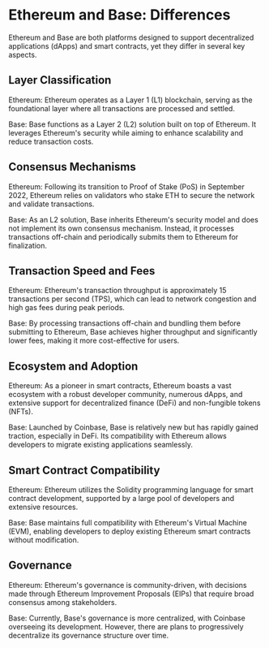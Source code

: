 

# Ethereum and Base: Differences

Ethereum and Base are both platforms designed to support decentralized applications (dApps) and smart contracts, yet they differ in several key aspects.

## Layer Classification

Ethereum: Ethereum operates as a Layer 1 (L1) blockchain, serving as the foundational layer where all transactions are processed and settled.

Base: Base functions as a Layer 2 (L2) solution built on top of Ethereum. It leverages Ethereum's security while aiming to enhance scalability and reduce transaction costs.

## Consensus Mechanisms

Ethereum: Following its transition to Proof of Stake (PoS) in September 2022, Ethereum relies on validators who stake ETH to secure the network and validate transactions.

Base: As an L2 solution, Base inherits Ethereum's security model and does not implement its own consensus mechanism. Instead, it processes transactions off-chain and periodically submits them to Ethereum for finalization.

## Transaction Speed and Fees

Ethereum: Ethereum's transaction throughput is approximately 15 transactions per second (TPS), which can lead to network congestion and high gas fees during peak periods.

Base: By processing transactions off-chain and bundling them before submitting to Ethereum, Base achieves higher throughput and significantly lower fees, making it more cost-effective for users.

## Ecosystem and Adoption

Ethereum: As a pioneer in smart contracts, Ethereum boasts a vast ecosystem with a robust developer community, numerous dApps, and extensive support for decentralized finance (DeFi) and non-fungible tokens (NFTs).

Base: Launched by Coinbase, Base is relatively new but has rapidly gained traction, especially in DeFi. Its compatibility with Ethereum allows developers to migrate existing applications seamlessly.

## Smart Contract Compatibility

Ethereum: Ethereum utilizes the Solidity programming language for smart contract development, supported by a large pool of developers and extensive resources.

Base: Base maintains full compatibility with Ethereum's Virtual Machine (EVM), enabling developers to deploy existing Ethereum smart contracts without modification.

## Governance

Ethereum: Ethereum's governance is community-driven, with decisions made through Ethereum Improvement Proposals (EIPs) that require broad consensus among stakeholders.

Base: Currently, Base's governance is more centralized, with Coinbase overseeing its development. However, there are plans to progressively decentralize its governance structure over time.

<Space h={16} />
<GetStarted />
